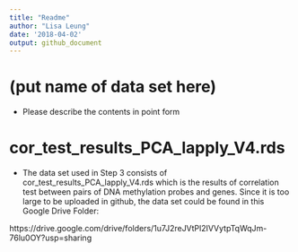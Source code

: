 ```yaml
---
title: "Readme"
author: "Lisa Leung"
date: '2018-04-02'
output: github_document
---
```


# (put name of data set here)

- Please describe the contents in point form

# cor_test_results_PCA_lapply_V4.rds

- The data set used in Step 3 consists of cor_test_results_PCA_lapply_V4.rds which is the results of correlation test between pairs of DNA methylation probes and genes. Since it is too large to be uploaded in github, the data set could be found in this Google Drive Folder:

https://drive.google.com/drive/folders/1u7J2reJVtPl2IVVytpTqWqJm-76lu0OY?usp=sharing
